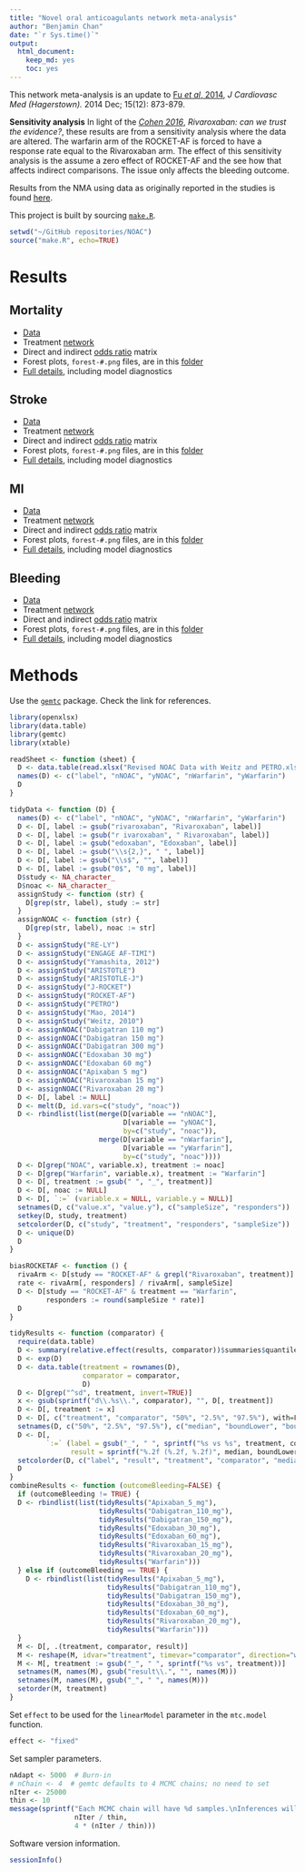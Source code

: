 ```yaml
---
title: "Novel oral anticoagulants network meta-analysis"
author: "Benjamin Chan"
date: "`r Sys.time()`"
output: 
  html_document: 
    keep_md: yes
    toc: yes
---
```



This network meta-analysis is an update to
[Fu *et al*, 2014](http://www.ncbi.nlm.nih.gov/pmc/articles/PMC4244213/),
*J Cardiovasc Med (Hagerstown).* 2014 Dec; 15(12): 873-879.

**Sensitivity analysis**
In light of the [*Cohen 2016*](http://dx.doi.org/10.1136/bmj.i575),
*Rivaroxaban: can we trust the evidence?*,
these results are from a sensitivity analysis where the data are altered.
The warfarin arm of the ROCKET-AF is forced to have a response rate equal to the Rivaroxaban arm.
The effect of this sensitivity analysis is the assume a zero effect of ROCKET-AF
and the see how that affects indirect comparisons.
The issue only affects the bleeding outcome.

Results from the NMA using data as originally reported in the studies is found [here](http://dx.doi.org/10.5281/zenodo.47425).

This project is built by sourcing [`make.R`](make.R).

```r
setwd("~/GitHub repositories/NOAC")
source("make.R", echo=TRUE)
```


# Results

## Mortality

* [Data](mtcMortalityData.csv)
* Treatment [network](mtcMortality_files/figure-html/network-1.png)
* Direct and indirect [odds ratio](mtcMortalityOddsRatios.csv) matrix
* Forest plots, `forest-#.png` files, are in this [folder](mtcMortality_files/figure-html)
* [Full details](mtcMortality.md), including model diagnostics

## Stroke

* [Data](mtcStrokeData.csv)
* Treatment [network](mtcStroke_files/figure-html/network-1.png)
* Direct and indirect [odds ratio](mtcStrokeOddsRatios.csv) matrix
* Forest plots, `forest-#.png` files, are in this [folder](mtcStroke_files/figure-html)
* [Full details](mtcStroke.md), including model diagnostics

## MI

* [Data](mtcMIData.csv)
* Treatment [network](mtcMI_files/figure-html/network-1.png)
* Direct and indirect [odds ratio](mtcMIOddsRatios.csv) matrix
* Forest plots, `forest-#.png` files, are in this [folder](mtcMI_files/figure-html)
* [Full details](mtcMI.md), including model diagnostics

## Bleeding

* [Data](mtcBleedingData.csv)
* Treatment [network](mtcBleeding_files/figure-html/network-1.png)
* Direct and indirect [odds ratio](mtcBleedingOddsRatios.csv) matrix
* Forest plots, `forest-#.png` files, are in this [folder](mtcBleeding_files/figure-html)
* [Full details](mtcBleeding.md), including model diagnostics


# Methods

Use the [`gemtc`](https://drugis.org/software/r-packages/gemtc) package.
Check the link for references.

```r
library(openxlsx)
library(data.table)
library(gemtc)
library(xtable)
```

```r
readSheet <- function (sheet) {
  D <- data.table(read.xlsx("Revised NOAC Data with Weitz and PETRO.xlsx", sheet=sheet, startRow=3, cols=1:5))
  names(D) <- c("label", "nNOAC", "yNOAC", "nWarfarin", "yWarfarin")
  D
}

tidyData <- function (D) {
  names(D) <- c("label", "nNOAC", "yNOAC", "nWarfarin", "yWarfarin")
  D <- D[, label := gsub("rivaroxaban", "Rivaroxaban", label)]
  D <- D[, label := gsub("r ivaroxaban", " Rivaroxaban", label)]
  D <- D[, label := gsub("edoxaban", "Edoxaban", label)]
  D <- D[, label := gsub("\\s{2,}", " ", label)]
  D <- D[, label := gsub("\\s$", "", label)]
  D <- D[, label := gsub("0$", "0 mg", label)]
  D$study <- NA_character_
  D$noac <- NA_character_
  assignStudy <- function (str) {
    D[grep(str, label), study := str]
  }
  assignNOAC <- function (str) {
    D[grep(str, label), noac := str]
  }
  D <- assignStudy("RE-LY")
  D <- assignStudy("ENGAGE AF-TIMI")
  D <- assignStudy("Yamashita, 2012")
  D <- assignStudy("ARISTOTLE")
  D <- assignStudy("ARISTOTLE-J")
  D <- assignStudy("J-ROCKET")
  D <- assignStudy("ROCKET-AF")
  D <- assignStudy("PETRO")
  D <- assignStudy("Mao, 2014")
  D <- assignStudy("Weitz, 2010")
  D <- assignNOAC("Dabigatran 110 mg")
  D <- assignNOAC("Dabigatran 150 mg")
  D <- assignNOAC("Dabigatran 300 mg")
  D <- assignNOAC("Edoxaban 30 mg")
  D <- assignNOAC("Edoxaban 60 mg")
  D <- assignNOAC("Apixaban 5 mg")
  D <- assignNOAC("Rivaroxaban 15 mg")
  D <- assignNOAC("Rivaroxaban 20 mg")
  D <- D[, label := NULL]
  D <- melt(D, id.vars=c("study", "noac"))
  D <- rbindlist(list(merge(D[variable == "nNOAC"],
                            D[variable == "yNOAC"],
                            by=c("study", "noac")),
                      merge(D[variable == "nWarfarin"],
                            D[variable == "yWarfarin"],
                            by=c("study", "noac"))))
  D <- D[grep("NOAC", variable.x), treatment := noac]
  D <- D[grep("Warfarin", variable.x), treatment := "Warfarin"]
  D <- D[, treatment := gsub(" ", "_", treatment)]
  D <- D[, noac := NULL]
  D <- D[, `:=` (variable.x = NULL, variable.y = NULL)]
  setnames(D, c("value.x", "value.y"), c("sampleSize", "responders"))
  setkey(D, study, treatment)
  setcolorder(D, c("study", "treatment", "responders", "sampleSize"))
  D <- unique(D)
  D
}

biasROCKETAF <- function () {
  rivaArm <- D[study == "ROCKET-AF" & grepl("Rivaroxaban", treatment)]
  rate <- rivaArm[, responders] / rivaArm[, sampleSize]
  D <- D[study == "ROCKET-AF" & treatment == "Warfarin",
         responders := round(sampleSize * rate)]
  D
}

tidyResults <- function (comparator) {
  require(data.table)
  D <- summary(relative.effect(results, comparator))$summaries$quantiles
  D <- exp(D)
  D <- data.table(treatment = rownames(D),
                  comparator = comparator,
                  D)
  D <- D[grep("^sd", treatment, invert=TRUE)]
  x <- gsub(sprintf("d\\.%s\\.", comparator), "", D[, treatment])
  D <- D[, treatment := x]
  D <- D[, c("treatment", "comparator", "50%", "2.5%", "97.5%"), with=FALSE]
  setnames(D, c("50%", "2.5%", "97.5%"), c("median", "boundLower", "boundUpper"))
  D <- D[,
         `:=` (label = gsub("_", " ", sprintf("%s vs %s", treatment, comparator)),
               result = sprintf("%.2f (%.2f, %.2f)", median, boundLower, boundUpper))]
  setcolorder(D, c("label", "result", "treatment", "comparator", "median", "boundLower", "boundUpper"))
  D
}
combineResults <- function (outcomeBleeding=FALSE) {
  if (outcomeBleeding != TRUE) {
  D <- rbindlist(list(tidyResults("Apixaban_5_mg"),
                      tidyResults("Dabigatran_110_mg"),
                      tidyResults("Dabigatran_150_mg"),
                      tidyResults("Edoxaban_30_mg"),
                      tidyResults("Edoxaban_60_mg"),
                      tidyResults("Rivaroxaban_15_mg"),
                      tidyResults("Rivaroxaban_20_mg"),
                      tidyResults("Warfarin")))
  } else if (outcomeBleeding == TRUE) {
    D <- rbindlist(list(tidyResults("Apixaban_5_mg"),
                        tidyResults("Dabigatran_110_mg"),
                        tidyResults("Dabigatran_150_mg"),
                        tidyResults("Edoxaban_30_mg"),
                        tidyResults("Edoxaban_60_mg"),
                        tidyResults("Rivaroxaban_20_mg"),
                        tidyResults("Warfarin")))
  }
  M <- D[, .(treatment, comparator, result)]
  M <- reshape(M, idvar="treatment", timevar="comparator", direction="wide")
  M <- M[, treatment := gsub("_", " ", sprintf("%s vs", treatment))]
  setnames(M, names(M), gsub("result\\.", "", names(M)))
  setnames(M, names(M), gsub("_", " ", names(M)))
  setorder(M, treatment)
}
```

Set `effect` to be used for the `linearModel` parameter in the `mtc.model` function.

```r
effect <- "fixed"
```

Set sampler parameters.

```r
nAdapt <- 5000  # Burn-in
# nChain <- 4  # gemtc defaults to 4 MCMC chains; no need to set
nIter <- 25000
thin <- 10
message(sprintf("Each MCMC chain will have %d samples.\nInferences will be based on a total of %d samples.",
                nIter / thin,
                4 * (nIter / thin)))
```

Software version information.

```r
sessionInfo()
```
